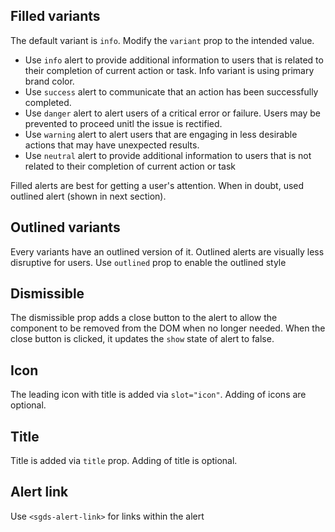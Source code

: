 ## Filled variants

The default variant is `info`. Modify the `variant` prop to the intended value.

- Use `info` alert to provide additional information to users that is related to their completion of current action or task. Info variant is using primary brand color.
- Use `success` alert to communicate that an action has been successfully completed.
- Use `danger` alert to alert users of a critical error or failure. Users may be prevented to proceed unitl the issue is rectified.
- Use `warning` alert to alert users that are engaging in less desirable actions that may have unexpected results.
- Use `neutral` alert to provide additional information to users that is not related to their completion of current action or task	

Filled alerts are best for getting a user's attention. When in doubt, used outlined alert (shown in next section).

<Canvas of={AlertStories.Variants}>
  <Story of={AlertStories.Variants} />
</Canvas>

## Outlined variants

Every variants have an outlined version of it. Outlined alerts are visually less disruptive for users.
Use `outlined` prop to enable the outlined style  

<Canvas of={AlertStories.OutlinedVariants}>
  <Story of={AlertStories.OutlinedVariants} />
</Canvas>

## Dismissible 

The dismissible prop adds a close button to the alert to allow the component to be removed from the DOM when no longer needed.
When the close button is clicked, it updates the `show` state of alert to false. 


<Canvas of={AlertStories.Dismissible}>
  <Story of={AlertStories.Dismissible} />
</Canvas>

## Icon 

The leading icon with title is added via `slot="icon"`. 
Adding of icons are optional. 

<Canvas of={AlertStories.WithIcon}>
  <Story of={AlertStories.WithIcon} />
</Canvas>


## Title 

Title is added via `title` prop. Adding of title is optional.

<Canvas of={AlertStories.WithTitle}>
  <Story of={AlertStories.WithTitle} />
</Canvas>

## Alert link

Use `<sgds-alert-link>` for links within the alert 

<Canvas of={AlertStories.WithLink}>
  <Story of={AlertStories.WithLink} />
</Canvas>